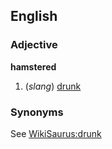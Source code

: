 ==English==
===Adjective===
'''hamstered'''
#(''slang'') [[drunk]]
===Synonyms===
See [[WikiSaurus:drunk]]
